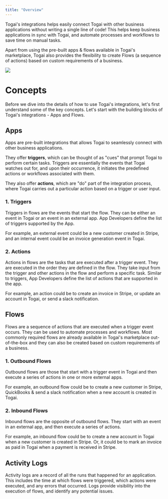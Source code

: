 ```yaml
---
title: "Overview"
---
```


Togai's integrations helps easily connect Togai with other business applications without writing a single line of code! This helps keep business applications in sync with Togai, and automate processes and workflows to save time on manual tasks.

Apart from using the pre-built apps & flows available in Togai's marketplace, Togai also provides the flexibility to create Flows (a sequence of actions) based on custom requirements of a business.

<Frame caption="Billing orchestrator (or) Workflow manager">
  <img src="/docs/images/workflow-apps.png" />
</Frame>

# Concepts

Before we dive into the details of how to use Togai's integrations, let's first understand some of the key concepts. Let's start with the building blocks of Togai's integrations - Apps and Flows.

## Apps

Apps are pre-built integrations that allows Togai to seamlessly connect with other business applications.

They offer **triggers**, which can be thought of as "cues" that prompt Togai to perform certain tasks. Triggers are essentially the events that Togai watches out for, and upon their occurrence, it initiates the predefined actions or workflows associated with them. 

They also offer **actions**, which are "do" part of the integration process, where Togai carries out a particular action based on a trigger or user input. 

### 1. Triggers  
Triggers in flows are the events that start the flow. They can be either an event in Togai or an event in an external app. App Developers define the list of triggers supported by the App.

For example, an external event could be a new customer created in Stripe, and an internal event could be an invoice generation event in Togai.

### 2. Actions  
Actions in flows are the tasks that are executed after a trigger event. They are executed in the order they are defined in the flow. They take input from the trigger and other actions in the flow and perform a specific task. Similar to triggers, App Developers define the list of actions that are supported in the app. 

For example, an action could be to create an invoice in Stripe, or update an account in Togai, or send a slack notification.

## Flows

Flows are a sequence of actions that are executed when a trigger event occurs. They can be used to automate processes and workflows. Most commonly required flows are already available in Togai's marketplace out-of-the-box and they can also be created based on custom requirements of a business.

### 1. Outbound Flows  
Outbound flows are those that start with a trigger event in Togai and then execute a series of actions in one or more external apps. 

For example, an outbound flow could be to create a new customer in Stripe, QuickBooks & send a slack notification when a new account is created in Togai.

### 2. Inbound Flows  
Inbound flows are the opposite of outbound flows. They start with an event in an external app, and then execute a series of actions. 

For example, an inbound flow could be to create a new account in Togai when a new customer is created in Stripe. Or, it could be to mark an invoice as paid in Togai when a payment is received in Stripe.

## Activity Logs

Activity logs are a record of all the runs that happened for an application. This includes the time at which flows were triggered, which actions were executed, and any errors that occurred. Logs provide visibility into the execution of flows, and identify any potential issues.